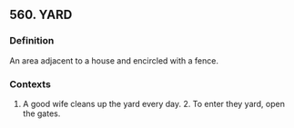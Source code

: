 ## 560. YARD
### Definition
An area adjacent to a house and encircled with a fence.

### Contexts
1. A good wife cleans up the yard every day. 2. To enter they yard, open the gates.

